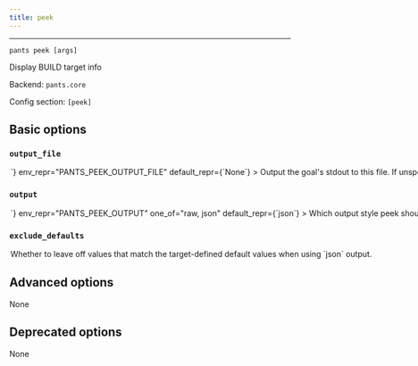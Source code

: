 ```yaml
---
title: peek
---
```



---

```
pants peek [args]
```

Display BUILD target info

Backend: <span className="color--primary">`pants.core`</span>

Config section: <span className="color--primary">`[peek]`</span>

<span className={styles.options}>

## Basic options

### `output_file`

<Option
  cli_repr={`--peek-output-file=<path>`}
  env_repr="PANTS_PEEK_OUTPUT_FILE"
  default_repr={`None`}
>
  Output the goal&#x27;s stdout to this file. If unspecified, outputs to stdout.
</Option>

### `output`

<Option
  cli_repr={`--peek-output=<OutputOptions>`}
  env_repr="PANTS_PEEK_OUTPUT"
  one_of="raw, json"
  default_repr={`json`}
>
  Which output style peek should use: `json` will show each target as a seperate
  entry, whereas `raw` will simply show the original non-normalized BUILD files.
</Option>

### `exclude_defaults`

<Option
  cli_repr={`--[no-]peek-exclude-defaults`}
  env_repr="PANTS_PEEK_EXCLUDE_DEFAULTS"
  default_repr={`False`}
>
  Whether to leave off values that match the target-defined default values when
  using `json` output.
</Option>

## Advanced options

None

## Deprecated options

None

</span>


